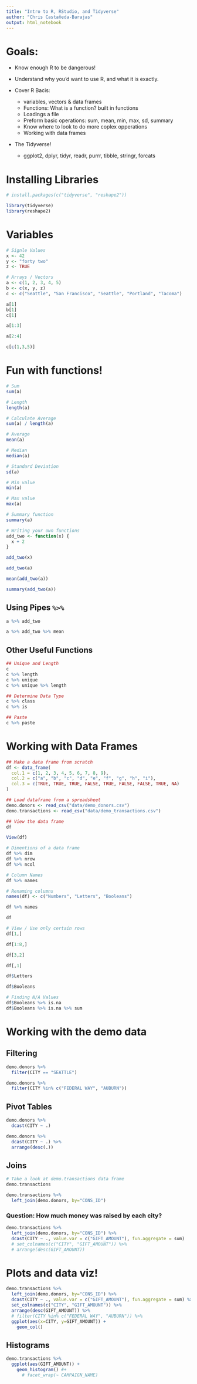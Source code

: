 ```yaml
---
title: "Intro to R, RStudio, and Tidyverse"
author: "Chris Castañeda-Barajas"
output: html_notebook
---
```


# Goals:
- Know enough R to be dangerous!
- Understand why you'd want to use R, and what it is exactly.

- Cover R Bacis:
    - variables, vectors & data frames
    - Functions: What is a function? built in functions
    - Loadings a file
    - Preform basic operations: 
      sum, mean, min, max, sd, summary
    - Know where to look to do more coplex opperations
    - Working with data frames

- The Tidyverse!
    - ggplot2, dplyr, tidyr, readr, purrr, tibble, stringr, forcats

# Installing Libraries


```r
# install.packages(c("tidyverse", "reshape2"))
```

```r
library(tidyverse)  
library(reshape2)
```


# Variables

```r
# Signle Values
x <- 42  
y <- "forty two"
z <- TRUE
```

```r
# Arrays / Vectors
a <- c(1, 2, 3, 4, 5)
b <- c(x, y, z)
c <- c("Seattle", "San Francisco", "Seattle", "Portland", "Tacoma")
```


```r
a[1]
b[1]
c[1]
```

```r
a[1:3]
```

```r
a[2:4]
```

```r
c[c(1,3,5)]
```


# Fun with functions!

```r
# Sum
sum(a)
```

```r
# Length
length(a)
```

```r
# Calculate Average
sum(a) / length(a)
```



```r
# Average
mean(a)
```

```r
# Median
median(a)
```

```r
# Standard Deviation
sd(a)
```

```r
# Min value
min(a)

# Max value
max(a)
```

```r
# Summary function
summary(a)
```




```r
# Writing your own functions
add_two <- function(x) {
  x + 2
}
```

```r
add_two(x)
```

```r
add_two(a)
```

```r
mean(add_two(a))
```

```r
summary(add_two(a))
```



## Using Pipes `%>%`

```r
a %>% add_two
```

```r
a %>% add_two %>% mean
```


## Other Useful Functions
```r
## Unique and Length
c 
c %>% length
c %>% unique
c %>% unique %>% length
```

```r
## Determine Data Type
c %>% class
c %>% is
```


```r
## Paste
c %>% paste
```



# Working with Data Frames

```r
## Make a data frame from scratch
df <- data_frame(
  col.1 = c(1, 2, 3, 4, 5, 6, 7, 8, 9),
  col.2 = c("a", "b", "c", "d", "e", "f", "g", "h", "i"),
  col.3 = c(TRUE, TRUE, TRUE, FALSE, TRUE, FALSE, FALSE, TRUE, NA)
)
```

```r
## Load dataframe from a spreadsheet
demo.donors <- read_csv("data/demo_donors.csv")
demo.transactions <- read_csv("data/demo_transactions.csv")
```

```r
## View the data frame
df
```

```r
View(df)
```

```r
# Dimentions of a data frame
df %>% dim
df %>% nrow
df %>% ncol
```

```r
# Column Names
df %>% names
```

```r
# Renaming columns
names(df) <- c("Numbers", "Letters", "Booleans")
```

```r
df %>% names
```

```r
df
```


```r
# View / Use only certain rows
df[1,]
```

```r
df[1:8,]
```

```r
df[3,2]
```

```r
df[,1]
```

```r
df$Letters
```

```r
df$Booleans
```

```r
# Finding N/A Values
df$Booleans %>% is.na
df$Booleans %>% is.na %>% sum
```


# Working with the demo data

## Filtering

```r
demo.donors %>%
  filter(CITY == "SEATTLE")
```

```r
demo.donors %>%
  filter(CITY %in% c("FEDERAL WAY", "AUBURN"))
```

## Pivot Tables
```r
demo.donors %>%
  dcast(CITY ~ .)
```

```r
demo.donors %>%
  dcast(CITY ~ .) %>%
  arrange(desc(.))
```




## Joins

```r
# Take a look at demo.transactions data frame
demo.transactions
```


```r
demo.transactions %>% 
  left_join(demo.donors, by="CONS_ID")
```


### Question: How much money was raised by each city? 


```r
demo.transactions %>% 
  left_join(demo.donors, by="CONS_ID") %>%
  dcast(CITY ~ ., value.var = c("GIFT_AMOUNT"), fun.aggregate = sum) 
  # set_colnames(c("CITY", "GIFT_AMOUNT")) %>%
  # arrange(desc(GIFT_AMOUNT))
```


# Plots and data viz!

```r
demo.transactions %>% 
  left_join(demo.donors, by="CONS_ID") %>%
  dcast(CITY ~ ., value.var = c("GIFT_AMOUNT"), fun.aggregate = sum) %>%
  set_colnames(c("CITY", "GIFT_AMOUNT")) %>%
  arrange(desc(GIFT_AMOUNT)) %>%
  # filter(CITY %in% c("FEDERAL WAY", "AUBURN")) %>%
  ggplot(aes(x=CITY, y=GIFT_AMOUNT)) + 
    geom_col()
```

## Histograms

```r
demo.transactions %>% 
  ggplot(aes(GIFT_AMOUNT)) +
    geom_histogram() #+ 
      # facet_wrap(~ CAMPAIGN_NAME)
```


